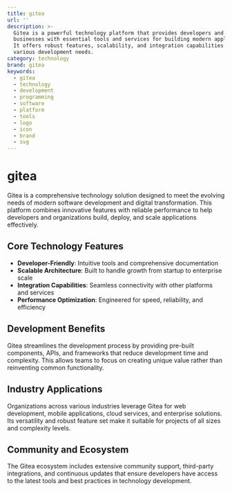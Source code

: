 ```yaml
---
title: gitea
url: ''
description: >-
  Gitea is a powerful technology platform that provides developers and
  businesses with essential tools and services for building modern applications.
  It offers robust features, scalability, and integration capabilities for
  various development needs.
category: technology
brand: gitea
keywords:
  - gitea
  - technology
  - development
  - programming
  - software
  - platform
  - tools
  - logo
  - icon
  - brand
  - svg
---
```


# gitea

Gitea is a comprehensive technology solution designed to meet the evolving needs of modern software development and digital transformation. This platform combines innovative features with reliable performance to help developers and organizations build, deploy, and scale applications effectively.

## Core Technology Features

- **Developer-Friendly**: Intuitive tools and comprehensive documentation
- **Scalable Architecture**: Built to handle growth from startup to enterprise scale
- **Integration Capabilities**: Seamless connectivity with other platforms and services
- **Performance Optimization**: Engineered for speed, reliability, and efficiency

## Development Benefits

Gitea streamlines the development process by providing pre-built components, APIs, and frameworks that reduce development time and complexity. This allows teams to focus on creating unique value rather than reinventing common functionality.

## Industry Applications

Organizations across various industries leverage Gitea for web development, mobile applications, cloud services, and enterprise solutions. Its versatility and robust feature set make it suitable for projects of all sizes and complexity levels.

## Community and Ecosystem

The Gitea ecosystem includes extensive community support, third-party integrations, and continuous updates that ensure developers have access to the latest tools and best practices in technology development.
